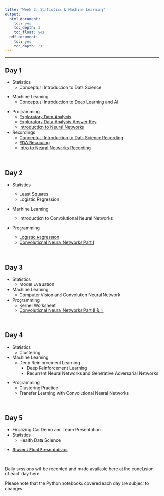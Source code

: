 ```yaml
---
title: "Week 2: Statistics & Machine Learning"
output:
  html_document:
    toc: yes
    toc_depth: 3
    toc_float: yes
  pdf_document:
    toc: yes
    toc_depth: '3'
---
```



---

## Day 1

* Statistics
  * Conceptual Introduction to Data Science


<!-- *2022 material -->
<!--     * [Intro and History of Data Science](https://youtu.be/COsSe5On7D8) -->
<!--     * [Raw vs processed data](https://youtu.be/0wJHQw_fbOM) -->
<!--     * [Data science process: Step 0](https://youtu.be/ZObK1C3dN9Q) -->
<!--     * [Data science process: Steps 1-3](https://youtu.be/7mpfMitAzVA) -->
<!--     * [Statisical vs Computer Science Perspective](https://youtu.be/UuDUrM2E1vU) -->
<!--     * [Data science process: Step 4](https://youtu.be/YpnXWPVNS7Y) -->
<!--     * [Data science pitfalls and data science IRL](https://youtu.be/D_26luygCiM) -->
<!-- *2022 material -->


* Machine Learning
  * Conceptual Introduction to Deep Learning and AI

<!-- *2022 material -->
  <!-- * [Introduction to Deep Learning](https://www.dropbox.com/s/fv7u5d2h6pqekwn/2022-07-11_CELEHS_summerschool.pptx?dl=0) -->
<!-- *2022 material -->


* Programming
  * [Exploratory Data Analysis](https://colab.research.google.com/drive/1UYUQ1y5vQi2Y6JvBbkerIk0eCCFW23ZL#scrollTo=6G6y4tHMIxjz)
  * [Exploratory Data Analysis Answer Key](https://colab.research.google.com/drive/1fH-I8zzmoNG-RDWLCabOt2OWJRGLAXyH?invite=CJOTs5sN&sh=VdAD8T_gWgbjFjPU)
  * [Introduction to Neural Networks](https://docs.google.com/document/d/1QnThRj1EppwmlR7uJLZhzJFv3Y9mqMhRFKNcdJwDAkc/edit?usp=sharing)
  
  
* Recordings
  * [Conceptual Introduction to Data Science Recording](https://harvard.zoom.us/rec/share/T7l3rQTTIxfHFyybCwU9Tpuu0-ANz55IBAbgGkuqeDoeQcYCnP_nvmZ5IMgXw7iC.gFx4q7NI31RIGwjg?startTime=1689608196000) 
  * [EDA Recording](https://harvard.zoom.us/rec/share/T7l3rQTTIxfHFyybCwU9Tpuu0-ANz55IBAbgGkuqeDoeQcYCnP_nvmZ5IMgXw7iC.gFx4q7NI31RIGwjg?startTime=1689608196000)
  * [Intro to Neural Networks Recording](https://harvard.zoom.us/rec/share/T7l3rQTTIxfHFyybCwU9Tpuu0-ANz55IBAbgGkuqeDoeQcYCnP_nvmZ5IMgXw7iC.gFx4q7NI31RIGwjg?startTime=1689621325000)
<!-- *2022 material -->
  <!-- * Video clips -->
    <!-- * Intro to Neural Networks -->
    <!-- * Intro to Neural Networks Part II -->
    <!-- * Intro to Neural Networks Part III -->
    <!-- * Intro to Neural Networks Part IV -->
<!-- *2022 material -->

<br>

## Day 2

* Statistics
  * Least Squares
  * Logistic Regression

  <!-- * Video clips -->
    <!-- * Intro to Least Squares -->
    <!-- * Ingredients of Statistical Learning -->
    <!-- * Least Squares Estimate -->
    <!-- * Logistic Regression -->
    <!-- * [Logistic Regression Part II] -->


* Machine Learning
  * Introduction to Convolutional Neural Networks



* Programming
  * [Logistic Regression](https://colab.research.google.com/drive/16vnEfQlrttv-uf5k1j-r_z6f0r2_i7Jt?usp=sharing)
  * [Convolutional Neural Networks Part I](https://colab.research.google.com/drive/1L9zk4h4EfZHKk_xfwEhBJKa4KNnzXLlx#scrollTo=dTNkwHTKhlAf)


<br>

## Day 3

* Statistics
  * Model Evaluation
  <!-- * Video clips -->
    <!-- * Train Test Split -->
    <!-- * Prediction Performance Metrics -->
    <!-- * Confusion Matrix -->
    <!-- * ROC -->
    <!-- * Evaluation -->


* Machine Learning
  * Computer Vision and Convolution Neural Network

* Programming
  <!-- * [Principal Component Analysis](https://github.com/jlgrons/CELEHS-DSinA/blob/main/Week_2_Materials/Introduction_to_PCA_MC.ipynb) -->
  * [Kernel Worksheet](https://docs.google.com/spreadsheets/d/1M6fT3e_J6JvXG-uQ_35t6qFPw-zipmfbE6KGYhxb-gA/edit?usp=share_link)
  * [Convolutional Neural Networks Part II & III](https://colab.research.google.com/drive/1XjmbNYZpIwd4q7ledI7MH2LB59QHHltr?usp=share_link)

<br>

## Day 4

* Statistics
  * Clustering




* Machine Learning
  * Deep Reinforcement Learning
<!--   * Video Clips -->
    * Deep Reinforcement Learning
    <!-- * [Deep Reinforcement Learning part II] -->
    * Recurrent Neural Networks and Generative Adversarial Networks
    <!-- * [Recurrent Neural Networks and Generative Adversarial Networks Part II] -->

<!-- <!-- general adversial networks --> 

* Programming
  * Clustering Practice
  * Transfer Learning with Convolutional Neural Networks

<br>

## Day 5
* Finalizing Car Demo and Team Presentation
* Statistics
   * Health Data Science
   

<!-- * Programming -->
<!--   * [Chest X-ray Classification](https://github.com/jlgrons/CELEHS-DSinA/blob/main/Week_2_Materials/Chest_XRayData.ipynb) -->

* [Student Final Presentations](https://youtu.be/nqdqGy76EBc)


<br>

Daily sessions will be recorded and made available here at the conclusion of each day here

Please note that the Python notebooks covered each day are subject to changes

<br>


